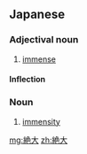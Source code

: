 ==Japanese==
{{ja-kanjitab|ぜつ|だい|yomi=o}}

===Adjectival noun===
{{ja-adj|ぜつだい|decl=な}}

# [[immense]]

====Inflection====
{{ja-na|ぜつだい}}

===Noun===
{{ja-noun|ぜつだい}}

# [[immensity]]

[[mg:絶大]]
[[zh:絶大]]